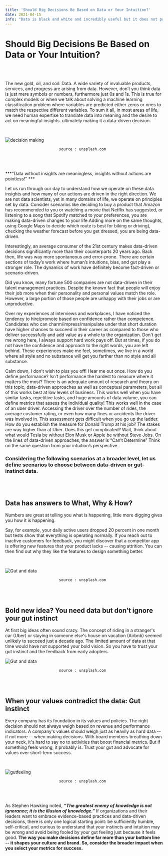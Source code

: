 ```yaml
---
title: 'Should Big Decisions Be Based on Data or Your Intuition?'
date: 2021-04-15
info: "Data is black and white and incredibly useful but it does not paint the entire picture. This is where intuition comes into play."
---
```



# Should Big Decisions Be Based on Data or Your Intuition?

<br /> <br />

The new gold, oil, and soil: Data. A wide variety of invaluable products, services, and progress are arising from data. 
However, don’t you think data is just mere symbols or numbers, furthermore just 0s and 1s. This is true for complex models 
or when we talk about solving a machine learning classification problem where variables are predicted either zeros or ones 
to match the respective different variables. To sum it all, in most areas of life, we need human expertise to translate data 
into meaning and the desire to act on meaningful insights. ultimately making it a data-driven decision. 

<br />

![decision making](1.jpg)

                            source : unsplash.com
<br /> <br />


***"Data without insights are meaningless, insights without actions are pointless!” ***

Let us run through our day to understand how we operate on these data insights and how many of our actions are driven in the right direction. 
We are not data scientists, yet in many domains of life, we operate on principles set by data. Consider scenarios like deciding to buy a
 product that Amazon has recommended to you or watching a movie that Netflix has suggested, or listening to a song that Spotify matched 
 to your preferences, you are making data-driven changes to your life.Adding more on the same thoughts, using Google Maps to decide which route is best for biking or driving), 
 checking the weather forecast before you get dressed, you are being data-driven.


Interestingly, an average consumer of the 21st century makes data-driven decisions significantly more than their 
counterparts 20 years ago. Back then, life was way more spontaneous and error-prone. There are certain sections of 
today’s work where human’s intuitions, bias, and gut play a stronger role. The dynamics of work have definitely become 
fact-driven or scenario-driven. 


Did you know, many fortune 500 companies are not data-driven in their talent management practices. 
Despite the known fact that people will enjoy their job more when their personality and personal values 
match the role. However, a large portion of those people are unhappy with their jobs or are unproductive. 

Over my experiences at interviews and workplaces, I have noticed the tendency to hire/promote based on confidence 
rather than competence. Candidates who can charm/impress/manipulate under that short duration have higher chances 
to succeed in their career as compared to those who deliver successfully and add value as a whole to the organization. 
Don't get me wrong here, I always support hard work pays off. But at times, if you do not have the confidence and approach
to the right words, you are left behind. These experiences make me feel, sometimes, we live in a world where all style 
and no substance will get you farther than no style and all substance.


Calm down, I don't wish to piss you off! Hear me out once. How do you define performance? Isn’t performance the hardest to 
measure where it matters the most? There is an adequate amount of research and theory on this topic, data-driven approaches
as well as conceptual parameters, but all of this works best at low levels of business. This works well when you have similar 
tasks, repetitive tasks, and huge amounts of data volume, you can define metrics that assess the individual quality! This works 
well in the case of an uber driver. Accessing the driver over the number of rides, the average customer rating, or even how many 
fines or accidents the driver was involved in. This assessment gets difficult when you go up the ladder. How do you establish the 
measure for Donald Trump at his job? The stakes are way higher than at Uber. Does this get complicated? Wait, think about what would 
Tesla be without Elon Musk or Apple be without Steve Jobs.  On the lines of data-driven approaches, the answer is “Can’t Determine” 
Think on the same question from your intuition’s perspective. 


### Considering the following scenarios at a broader level, let us define scenarios to choose between data-driven or gut-instinct data.

<br /> <br />

## Data has answers to What, Why & How?

Numbers are great at telling you what is happening, little more digging gives you how it is happening. 


Say, for example, your daily active users dropped 20 percent in one month but tests show that everything is operating normally.
If you reach out to inactive customers for feedback, you might discover that a competitor app is offering new features that your
 product lacks -- causing attrition. You can then find out why they like the features to design something better.

<br />

![Gut and data](2.jpg)

                            source : unsplash.com
<br /> <br />

## Bold new idea? You need data but don’t ignore your gut instinct

At first big ideas often sound crazy. The concept of riding in a stranger's car (Uber) or staying in someone 
else's house on vacation (Airbnb) seemed unlikely to succeed just a decade ago. The limited amount of data at 
that time would have not supported your bold vision. So you have to trust your gut instinct and the feedback 
from early adopters. 



![Gut and data](3.jpg)

                            source : unsplash.com
<br /> <br />

## When your values contradict the data: Gut instinct

Every company has its foundation in its values and policies. The right decision should not always weigh based on revenue and 
performance indicators. A company's values should weigh just as heavily as hard data -- if not more -- when making decisions.
 With board members breathing down your neck, it's hard to say no to activities that boost financial metrics. But if something 
 feels wrong, it probably is. Trust your gut and advocate for values over short-term success. 




<br />

![gutfeeling](4.jpg)

                            source : unsplash.com
<br /> <br />


As Stephen Hawking noted, ***“The greatest enemy of knowledge is not ignorance; it is the illusion of knowledge.”***
If organizations and their leaders want to embrace evidence-based practices and data-driven decisions, there is 
only one logical starting point: be sufficiently humble, self-critical, and curious to understand that your instincts
and intuition may be wrong and avoid being fooled by your gut feeling just because it feels good. **The way you make
decisions define far more than your bottom line -- it shapes your culture and brand. So, consider the broader 
impact when you select your metrics for success.**

 